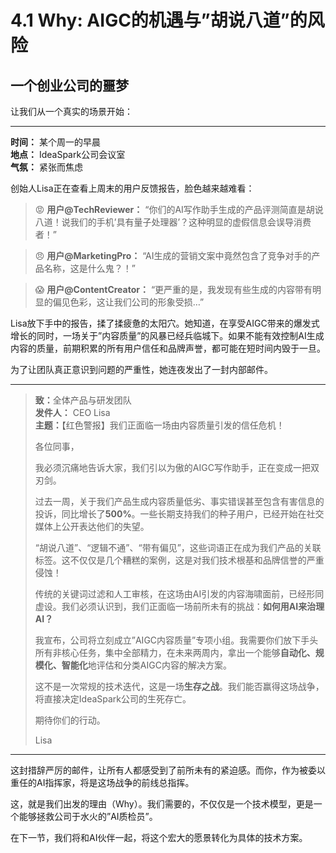 # 4.1 Why: AIGC的机遇与"胡说八道"的风险

## 一个创业公司的噩梦

让我们从一个真实的场景开始：

---

**时间：** 某个周一的早晨  
**地点：** IdeaSpark公司会议室  
**气氛：** 紧张而焦虑

创始人Lisa正在查看上周末的用户反馈报告，脸色越来越难看：

> 😡 **用户@TechReviewer：** "你们的AI写作助手生成的产品评测简直是胡说八道！说我们的手机'具有量子处理器'？这种明显的虚假信息会误导消费者！"

> 😠 **用户@MarketingPro：** "AI生成的营销文案中竟然包含了竞争对手的产品名称，这是什么鬼？！"

> 😱 **用户@ContentCreator：** "更严重的是，我发现有些生成的内容带有明显的偏见色彩，这让我们公司的形象受损..."

Lisa放下手中的报告，揉了揉疲惫的太阳穴。她知道，在享受AIGC带来的爆发式增长的同时，一场关于"内容质量"的风暴已经兵临城下。如果不能有效控制AI生成内容的质量，前期积累的所有用户信任和品牌声誉，都可能在短时间内毁于一旦。

为了让团队真正意识到问题的严重性，她连夜发出了一封内部邮件。

---

> **致：**全体产品与研发团队  
> **发件人：** CEO Lisa  
> **主题：**【红色警报】我们正面临一场由内容质量引发的信任危机！
> 
> 各位同事，
> 
> 我必须沉痛地告诉大家，我们引以为傲的AIGC写作助手，正在变成一把双刃剑。
> 
> 过去一周，关于我们产品生成内容质量低劣、事实错误甚至包含有害信息的投诉，同比增长了**500%**。一些长期支持我们的种子用户，已经开始在社交媒体上公开表达他们的失望。
> 
> "胡说八道"、"逻辑不通"、"带有偏见"，这些词语正在成为我们产品的关联标签。这不仅仅是几个糟糕的案例，这是对我们技术根基和品牌信誉的严重侵蚀！
> 
> 传统的关键词过滤和人工审核，在这场由AI引发的内容海啸面前，已经形同虚设。我们必须认识到，我们正面临一场前所未有的挑战：**如何用AI来治理AI？**
> 
> 我宣布，公司将立刻成立"AIGC内容质量"专项小组。我需要你们放下手头所有非核心任务，集中全部精力，在未来两周内，拿出一个能够**自动化、规模化、智能化**地评估和分类AIGC内容的解决方案。
> 
> 这不是一次常规的技术迭代，这是一场**生存之战**。我们能否赢得这场战争，将直接决定IdeaSpark公司的生死存亡。
> 
> 期待你们的行动。
> 
> Lisa

---

这封措辞严厉的邮件，让所有人都感受到了前所未有的紧迫感。而你，作为被委以重任的AI指挥家，将是这场战争的前线总指挥。

这，就是我们出发的理由（Why）。我们需要的，不仅仅是一个技术模型，更是一个能够拯救公司于水火的"AI质检员"。

在下一节，我们将和AI伙伴一起，将这个宏大的愿景转化为具体的技术方案。 